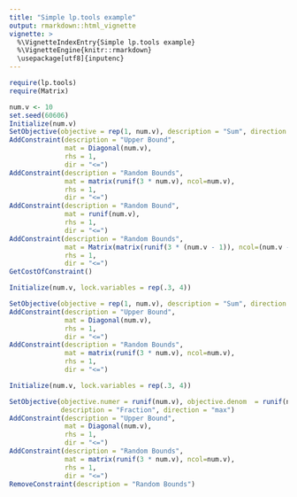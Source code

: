 ```yaml
---
title: "Simple lp.tools example"
output: rmarkdown::html_vignette
vignette: >
  %\VignetteIndexEntry{Simple lp.tools example}
  %\VignetteEngine{knitr::rmarkdown}
  \usepackage[utf8]{inputenc}
---
```




```r
require(lp.tools)
require(Matrix)
```

```r
num.v <- 10
set.seed(60606)
Initialize(num.v)
SetObjective(objective = rep(1, num.v), description = "Sum", direction = "max")
AddConstraint(description = "Upper Bound",
              mat = Diagonal(num.v), 
              rhs = 1, 
              dir = "<=")
AddConstraint(description = "Random Bounds", 
              mat = matrix(runif(3 * num.v), ncol=num.v),
              rhs = 1, 
              dir = "<=")
AddConstraint(description = "Random Bound", 
              mat = runif(num.v),
              rhs = 1, 
              dir = "<=")
AddConstraint(description = "Random Bounds", 
              mat = Matrix(matrix(runif(3 * (num.v - 1)), ncol=(num.v - 1))),
              rhs = 1, 
              dir = "<=")
GetCostOfConstraint()

Initialize(num.v, lock.variables = rep(.3, 4))

SetObjective(objective = rep(1, num.v), description = "Sum", direction = "max")
AddConstraint(description = "Upper Bound", 
              mat = Diagonal(num.v), 
              rhs = 1, 
              dir = "<=")
AddConstraint(description = "Random Bounds", 
              mat = matrix(runif(3 * num.v), ncol=num.v),
              rhs = 1, 
              dir = "<=")

Initialize(num.v, lock.variables = rep(.3, 4))

SetObjective(objective.numer = runif(num.v), objective.denom  = runif(num.v), 
             description = "Fraction", direction = "max")
AddConstraint(description = "Upper Bound", 
              mat = Diagonal(num.v), 
              rhs = 1, 
              dir = "<=")
AddConstraint(description = "Random Bounds", 
              mat = matrix(runif(3 * num.v), ncol=num.v),
              rhs = 1, 
              dir = "<=")
RemoveConstraint(description = "Random Bounds")
```